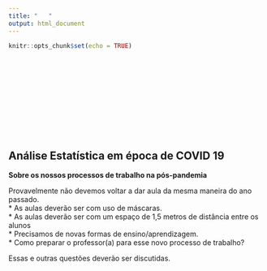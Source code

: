 ```yaml
---
title: "   "
output: html_document
---
```


```r
knitr::opts_chunk$set(echo = TRUE)
```
<br>
<br>
<br>
<br>
<br>
<br>
<br>
<br>
<br>


## Análise Estatística em época de COVID 19  

  
**Sobre os nossos processos de trabalho na pós-pandemia **

Provavelmente não devemos voltar a dar aula da mesma maneira do ano passado.  
*  As aulas deverão ser com uso de máscaras.   
*  As aulas deverão ser com um espaço de 1,5 metros de distância entre os alunos   
*  Precisamos de novas formas de ensino/aprendizagem.  
*  Como preparar o professor(a) para esse novo processo de trabalho?  

Essas e outras questões deverão ser discutidas.





